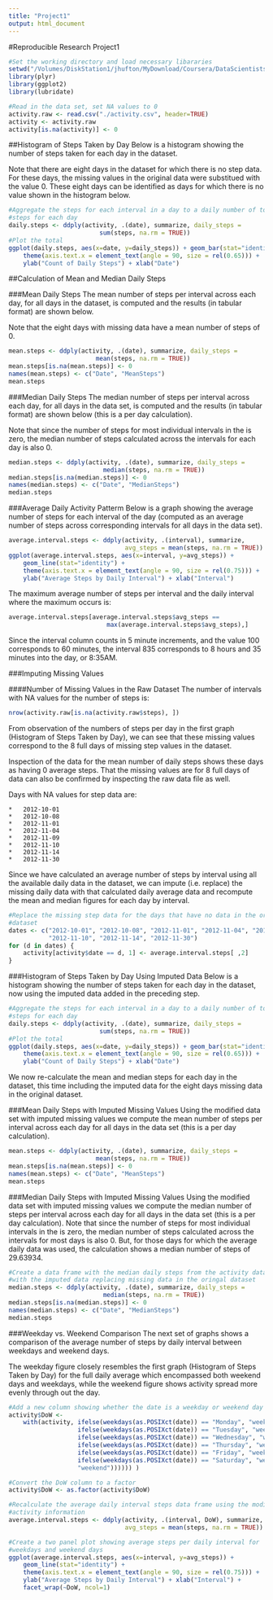 ```yaml
---
title: "Project1"
output: html_document
---
```


#Reproducible Research Project1

```r
#Set the working directory and load necessary libararies
setwd("/Volumes/DiskStation1/jhufton/MyDownload/Coursera/DataScientistsToolbox/ReproducableResearch/CourseProject1/RepData_PeerAssessment1")
library(plyr)
library(ggplot2)
library(lubridate)

#Read in the data set, set NA values to 0
activity.raw <- read.csv("./activity.csv", header=TRUE)
activity <- activity.raw
activity[is.na(activity)] <- 0

```

##Histogram of Steps Taken by Day
Below is a histogram showing the number of steps taken for each day in the 
dataset.  

Note that there are eight days in the dataset for which there is no
step data.  For these days, the missing values in the original data were
substitued with the value 0.  These eight days can be identified as days for 
which there is no value shown in the histogram below.
```r
#Aggregate the steps for each interval in a day to a daily number of total 
#steps for each day
daily.steps <- ddply(activity, .(date), summarize, daily_steps = 
                         sum(steps, na.rm = TRUE))
#Plot the total 
ggplot(daily.steps, aes(x=date, y=daily_steps)) + geom_bar(stat="identity") + 
    theme(axis.text.x = element_text(angle = 90, size = rel(0.65))) + 
    ylab("Count of Daily Steps") + xlab("Date")
```

##Calculation of Mean and Median Daily Steps

###Mean Daily Steps
The mean number of steps per interval across each day, for all days in the dataset,
is computed and the results (in tabular format) are shown below.

Note that the eight days with missing data have a mean number of steps of 0.

```r
mean.steps <- ddply(activity, .(date), summarize, daily_steps = 
                        mean(steps, na.rm = TRUE))
mean.steps[is.na(mean.steps)] <- 0
names(mean.steps) <- c("Date", "MeanSteps")
mean.steps
```

###Median Daily Steps
The median number of steps per interval across each day, for all days 
in the data set, is computed and the results (in tabular format) are shown below 
(this is a per day calculation).  

Note that since the number of steps for most individual intervals in the is zero, 
the median number of steps calculated across the intervals for each day is also 0.
```r
median.steps <- ddply(activity, .(date), summarize, daily_steps = 
                          median(steps, na.rm = TRUE))
median.steps[is.na(median.steps)] <- 0
names(median.steps) <- c("Date", "MedianSteps")
median.steps
```

###Average Daily Activity Patterm
Below is a graph showing the average number of steps for each interval of the day 
(computed as an average number of steps across corresponding intervals for all
days in the data set).

```r
average.interval.steps <- ddply(activity, .(interval), summarize, 
                                avg_steps = mean(steps, na.rm = TRUE))
ggplot(average.interval.steps, aes(x=interval, y=avg_steps)) + 
    geom_line(stat="identity") + 
    theme(axis.text.x = element_text(angle = 90, size = rel(0.75))) + 
    ylab("Average Steps by Daily Interval") + xlab("Interval")
```

The maximum average number of steps per interval and the daily interval where 
the maximum occurs is:

```r
average.interval.steps[average.interval.steps$avg_steps == 
                           max(average.interval.steps$avg_steps),]

```

Since the interval column counts in 5 minute increments, and the value 100 
corresponds to 60 minutes, the interval 835 corresponds to 8 hours and 35 
minutes into the day, or 8:35AM.

###Imputing Missing Values

####Number of Missing Values in the Raw Dataset
The number of intervals with NA values for the number of steps is:
```r
nrow(activity.raw[is.na(activity.raw$steps), ])
```
From observation of the numbers of steps per day in the first graph (Histogram 
of Steps Taken by Day), we can see that these missing values correspond to the 8 
full days of missing step values in the dataset.  

Inspection of the data for the mean number of daily steps shows these days as 
having 0 average steps.  That the missing values are for 8 full days of data 
can also be confirmed by inspecting the raw data file as well.

Days with NA values for step data are:

    *   2012-10-01
    *   2012-10-08
    *   2012-11-01
    *   2012-11-04
    *   2012-11-09
    *   2012-11-10
    *   2012-11-14
    *   2012-11-30

Since we have calculated an average number of steps by interval using all the 
available daily data in the dataset, we can impute (i.e. replace) the missing 
daily data with that calculated daily average data and recompute the mean and 
median figures for each day by interval.

```r
#Replace the missing step data for the days that have no data in the original
#dataset
dates <- c("2012-10-01", "2012-10-08", "2012-11-01", "2012-11-04", "2012-11-09", 
           "2012-11-10", "2012-11-14", "2012-11-30")
for (d in dates) { 
    activity[activity$date == d, 1] <- average.interval.steps[ ,2]
}
```
###Histogram of Steps Taken by Day Using Imputed Data
Below is a histogram showing the number of steps taken for each day in the 
dataset, now using the imputed data added in the preceding step.  

```r
#Aggregate the steps for each interval in a day to a daily number of total 
#steps for each day
daily.steps <- ddply(activity, .(date), summarize, daily_steps = 
                         sum(steps, na.rm = TRUE))
#Plot the total 
ggplot(daily.steps, aes(x=date, y=daily_steps)) + geom_bar(stat="identity") + 
    theme(axis.text.x = element_text(angle = 90, size = rel(0.65))) + 
    ylab("Count of Daily Steps") + xlab("Date")
```

We now re-calculate the mean and median steps for each day in the dataset, this
time including the imputed data for the eight days missing data in the original
dataset.

###Mean Daily Steps with Imputed Missing Values
Using the modified data set with imputed missing values we compute the mean 
number of steps per interval across each day for all days in the data set
(this is a per day calculation).
```r
mean.steps <- ddply(activity, .(date), summarize, daily_steps = 
                        mean(steps, na.rm = TRUE))
mean.steps[is.na(mean.steps)] <- 0
names(mean.steps) <- c("Date", "MeanSteps")
mean.steps
```

###Median Daily Steps with Imputed Missing Values
Using the modified data set with imputed missing values we compute the median 
number of steps per interval across each day for all days in the data set (this 
is a per day calculation).  Note that since the number of steps for most 
individual intervals in the is zero, the median number of steps calculated 
across the intervals for most days is also 0.  But, for those days for which
the average daily data was used, the calculation shows a median number of steps
of 29.63934.
```r
#Create a data frame with the median daily steps from the activity data
#with the imputed data replacing missing data in the oringal dataset
median.steps <- ddply(activity, .(date), summarize, daily_steps = 
                          median(steps, na.rm = TRUE))
median.steps[is.na(median.steps)] <- 0
names(median.steps) <- c("Date", "MedianSteps")
median.steps
```

###Weekday vs. Weekend Comparison
The next set of graphs shows a comparison of the average number of steps by 
daily interval between weekdays and weekend days.

The weekday figure closely resembles the first graph (Histogram of Steps Taken 
by Day) for the full daily average which encompassed both weekend days and 
weekdays, while the weekend figure shows activity spread more evenly through 
out the day.  
```r
#Add a new column showing whether the date is a weekday or weekend day
activity$DoW <- 
    with(activity, ifelse(weekdays(as.POSIXct(date)) == "Monday", "weekday",
                   ifelse(weekdays(as.POSIXct(date)) == "Tuesday", "weekday",
                   ifelse(weekdays(as.POSIXct(date)) == "Wednesday", "weekday",
                   ifelse(weekdays(as.POSIXct(date)) == "Thursday", "weekday",
                   ifelse(weekdays(as.POSIXct(date)) == "Friday", "weekday",
                   ifelse(weekdays(as.POSIXct(date)) == "Saturday", "weekend", 
                   "weekend")))))) )

#Convert the DoW column to a factor
activity$DoW <- as.factor(activity$DoW)

#Recalculate the average daily interval steps data frame using the modified 
#activity information
average.interval.steps <- ddply(activity, .(interval, DoW), summarize, 
                                avg_steps = mean(steps, na.rm = TRUE))

#Create a two panel plot showing average steps per daily interval for 
#weekdays and weekend days
ggplot(average.interval.steps, aes(x=interval, y=avg_steps)) + 
    geom_line(stat="identity") + 
    theme(axis.text.x = element_text(angle = 90, size = rel(0.75))) + 
    ylab("Average Steps by Daily Interval") + xlab("Interval") + 
    facet_wrap(~DoW, ncol=1)
```

